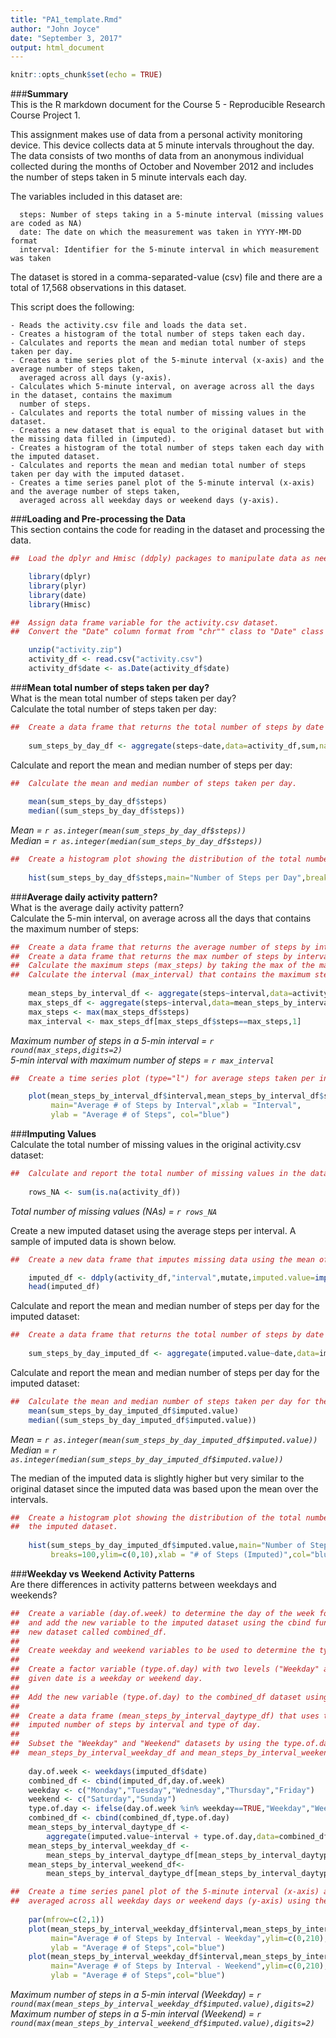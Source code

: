 ```yaml
---
title: "PA1_template.Rmd"
author: "John Joyce"
date: "September 3, 2017"
output: html_document
---
```


```r
knitr::opts_chunk$set(echo = TRUE)
```
###**Summary**  
This is the R markdown document for the Course 5 - Reproducible Research Course Project 1.

This assignment makes use of data from a personal activity monitoring device. This device collects data at 5 minute
intervals throughout the day. The data consists of two months of data from an anonymous individual collected during
the months of October and November 2012 and includes the number of steps taken in 5 minute intervals each day.

The variables included in this dataset are:  

      steps: Number of steps taking in a 5-minute interval (missing values are coded as NA)
      date: The date on which the measurement was taken in YYYY-MM-DD format
      interval: Identifier for the 5-minute interval in which measurement was taken

The dataset is stored in a comma-separated-value (csv) file and there are a total of 17,568 observations in this dataset.

This script does the following:  

    - Reads the activity.csv file and loads the data set.  
    - Creates a histogram of the total number of steps taken each day.  
    - Calculates and reports the mean and median total number of steps taken per day.
    - Creates a time series plot of the 5-minute interval (x-axis) and the average number of steps taken,
      averaged across all days (y-axis).
    - Calculates which 5-minute interval, on average across all the days in the dataset, contains the maximum
      number of steps.
    - Calculates and reports the total number of missing values in the dataset.
    - Creates a new dataset that is equal to the original dataset but with the missing data filled in (imputed).
    - Creates a histogram of the total number of steps taken each day with the imputed dataset.
    - Calculates and reports the mean and median total number of steps taken per day with the imputed dataset.
    - Creates a time series panel plot of the 5-minute interval (x-axis) and the average number of steps taken,
      averaged across all weekday days or weekend days (y-axis).

###**Loading and Pre-processing the Data**  
This section contains the code for reading in the dataset and processing the data.
```r
##  Load the dplyr and Hmisc (ddply) packages to manipulate data as needed.

    library(dplyr)
    library(plyr)
    library(date)
    library(Hmisc)

##  Assign data frame variable for the activity.csv dataset.
##  Convert the "Date" column format from "chr"" class to "Date" class using the standard YYYY-MM-DD format.

    unzip("activity.zip")
    activity_df <- read.csv("activity.csv")  
    activity_df$date <- as.Date(activity_df$date) 
```

###**Mean total number of steps taken per day?**  
What is the mean total number of steps taken per day?  
Calculate the total number of steps taken per day:
```r
##  Create a data frame that returns the total number of steps by date across all days.
    
    sum_steps_by_day_df <- aggregate(steps~date,data=activity_df,sum,na.rm=TRUE)
```
Calculate and report the mean and median number of steps per day:
```r
##  Calculate the mean and median number of steps taken per day.
    
    mean(sum_steps_by_day_df$steps)
    median((sum_steps_by_day_df$steps))
```
*Mean =    `r as.integer(mean(sum_steps_by_day_df$steps))`*  
*Median =  `r as.integer(median(sum_steps_by_day_df$steps))`*  
```r
##  Create a histogram plot showing the distribution of the total number of steps taken each day.
    
    hist(sum_steps_by_day_df$steps,main="Number of Steps per Day",breaks=100,ylim=c(0,10),xlab = "# of Steps",col="blue")
```  

###**Average daily activity pattern?**  
What is the average daily activity pattern?  
Calculate the 5-min interval, on average across all the days that contains the maximum number of steps:
```r
##  Create a data frame that returns the average number of steps by interval across all days.
##  Create a data frame that returns the max number of steps by interval across all days.
##  Calculate the maximum steps (max_steps) by taking the max of the max_steps_df "steps" column.
##  Calculate the interval (max_interval) that contains the maximum steps of the max_steps_df.
    
    mean_steps_by_interval_df <- aggregate(steps~interval,data=activity_df,mean,na.rm=TRUE)
    max_steps_df <- aggregate(steps~interval,data=mean_steps_by_interval_df,max,na.rm=TRUE)
    max_steps <- max(max_steps_df$steps)
    max_interval <- max_steps_df[max_steps_df$steps==max_steps,1]
```
*Maximum number of steps in a 5-min interval =    `r round(max_steps,digits=2)`*  
*5-min interval with maximum number of steps =    `r max_interval`* 
```r
##  Create a time series plot (type="l") for average steps taken per interval for all days.

    plot(mean_steps_by_interval_df$interval,mean_steps_by_interval_df$steps,type="l",
         main="Average # of Steps by Interval",xlab = "Interval",
         ylab = "Average # of Steps", col="blue")
```  

###**Imputing Values**  
Calculate the total number of missing values in the original activity.csv dataset:
```r
##  Calculate and report the total number of missing values in the dataset (rows = NA)
    
    rows_NA <- sum(is.na(activity_df))
```
*Total number of missing values (NAs) =    `r rows_NA`* 

Create a new imputed dataset using the average steps per interval.
A sample of imputed data is shown below.
```r
##  Create a new data frame that imputes missing data using the mean of the interval across all of the dataset.

    imputed_df <- ddply(activity_df,"interval",mutate,imputed.value=impute(steps,mean))
    head(imputed_df)
```
Calculate and report the mean and median number of steps per day for the imputed dataset:
```r
##  Create a data frame that returns the total number of steps by date across all days for imputed dataset.
    
    sum_steps_by_day_imputed_df <- aggregate(imputed.value~date,data=imputed_df,sum,na.rm=TRUE)
```
Calculate and report the mean and median number of steps per day for the imputed dataset:
```r
##  Calculate the mean and median number of steps taken per day for the imputed dataset.
    mean(sum_steps_by_day_imputed_df$imputed.value)
    median((sum_steps_by_day_imputed_df$imputed.value))
```
*Mean =    `r as.integer(mean(sum_steps_by_day_imputed_df$imputed.value))`*  
*Median =  `r as.integer(median(sum_steps_by_day_imputed_df$imputed.value))`* 

The median of the imputed data is slightly higher but very similar to the original dataset since the imputed
data was based upon the mean over the intervals.

```r
##  Create a histogram plot showing the distribution of the total number of steps taken each day for
##  the imputed dataset.
    
    hist(sum_steps_by_day_imputed_df$imputed.value,main="Number of Steps per Day (Imputed Data)",
         breaks=100,ylim=c(0,10),xlab = "# of Steps (Imputed)",col="blue")
```  

###**Weekday vs Weekend Activity Patterns**  
Are there differences in activity patterns between weekdays and weekends?  
```r
##  Create a variable (day.of.week) to determine the day of the week for each data sample
##  and add the new variable to the imputed dataset using the cbind function and store in a 
##  new dataset called combined_df.
##
##  Create weekday and weekend variables to be used to determine the type of day for each data sample.
##
##  Create a factor variable (type.of.day) with two levels ("Weekday" and "Weekend") indicating whether a
##  given date is a weekday or weekend day.
##
##  Add the new variable (type.of.day) to the combined_df dataset using the cbind function.
##
##  Create a data frame (mean_steps_by_interval_daytype_df) that uses the aggregate function to return the average
##  imputed number of steps by interval and type of day.
##
##  Subset the "Weekday" and "Weekend" datasets by using the type.of.day variable and store in the
##  mean_steps_by_interval_weekday_df and mean_steps_by_interval_weekend_df variables.
    
    day.of.week <- weekdays(imputed_df$date)
    combined_df <- cbind(imputed_df,day.of.week)
    weekday <- c("Monday","Tuesday","Wednesday","Thursday","Friday")
    weekend <- c("Saturday","Sunday")
    type.of.day <- ifelse(day.of.week %in% weekday==TRUE,"Weekday","Weekend")
    combined_df <- cbind(combined_df,type.of.day)
    mean_steps_by_interval_daytype_df <-
        aggregate(imputed.value~interval + type.of.day,data=combined_df,mean,na.rm=TRUE)
    mean_steps_by_interval_weekday_df <-
        mean_steps_by_interval_daytype_df[mean_steps_by_interval_daytype_df$type.of.day=="Weekday",]
    mean_steps_by_interval_weekend_df<-
        mean_steps_by_interval_daytype_df[mean_steps_by_interval_daytype_df$type.of.day=="Weekend",]

##  Create a time series panel plot of the 5-minute interval (x-axis) and the average number of steps taken, 
##  averaged across all weekday days or weekend days (y-axis) using the imputed data (combined_df).
    
    par(mfrow=c(2,1))
    plot(mean_steps_by_interval_weekday_df$interval,mean_steps_by_interval_weekday_df$imputed.value,type="l",
         main="Average # of Steps by Interval - Weekday",ylim=c(0,210),xlab = "Interval",
         ylab = "Average # of Steps",col="blue")
    plot(mean_steps_by_interval_weekday_df$interval,mean_steps_by_interval_weekend_df$imputed.value,type="l",
         main="Average # of Steps by Interval - Weekend",ylim=c(0,210),xlab = "Interval",
         ylab = "Average # of Steps",col="blue")
```  
*Maximum number of steps in a 5-min interval (Weekday) =    `r round(max(mean_steps_by_interval_weekday_df$imputed.value),digits=2)`*  
*Maximum number of steps in a 5-min interval (Weekend) =    `r round(max(mean_steps_by_interval_weekend_df$imputed.value),digits=2)`*  